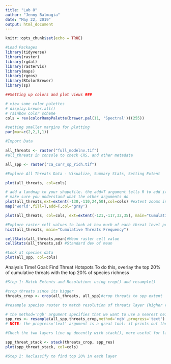 ```yaml
---
title: "Lab 8"
author: "Jenny Balmagia"
date: "May 22, 2019"
output: html_document
---
```


```r
knitr::opts_chunk$set(echo = TRUE)
```

```r
#Load Packages 
library(tidyverse)
library(raster)
library(rgdal)
library(rasterVis)
library(maps)
library(rgeos)
library(RColorBrewer)
library(sp)
```

```r
##Setting up colors and plot views ###

# view some color palettes
# display.brewer.all()
# rainbow color scheme
cols = rev(colorRampPalette(brewer.pal(11, 'Spectral'))(255)) 

#setting smaller margins for plotting
par(mar=c(2,2,1,1))

```



```r
#Import Data

all_threats <- raster("full_modelnv.tif")
#all_threats in console to check CRS, and other metadata

all_spp <- raster("ca_curr_sp_rich.tif")

```



```r
#Explore All Threats Data - Visualize, Summary Stats, Setting Extent 

plot(all_threats, col=cols)

# add a landmap to your shapefile. the add=T argument tells R to add it to the existing plot.
# make sure you understand what the other arguments do
plot(all_threats,ext=extent(-130,-110,24,50),col=cols) #extent zooms into a region
map('world',fill=T,add=T,col='gray')

plot(all_threats, col=cols, ext=extent(-121,-117,32,35), main="Cumulative Threats") #setting extent for the Santa Barbara Channel

#Explore raster cell values to look at how much of each threat level present, gives distribution of data
hist(all_threats, main="Cumulative Threats Frequency")

cellStats(all_threats,mean)#Mean raster cell value
cellStats(all_threats,sd) #Standard dev of mean

#Look at species data
plot(all_spp, col=cols)

```

Analysis Time!
Goal: Find Threat Hotspots
To do this, overlay the top 20% of cumulative threats with the top 20% of species richness
```r
#Step 1: Match Extents and Resolution: using crop() and resample()

#crop threats since its bigger
threats_crop <- crop(all_threats, all_spp)#crop threats to spp extent

#resample species raster to match resolution of threats layer (higher res)

# the method='ngb' argument specifies that we want to use a nearest neighbor algorithm to resample, instead of interpolation
spp_res <- resample(all_spp,threats_crop,method='ngb',progress='text')
# NOTE: the progress='text' argument is a great tool: it prints out the progress of a longer-running function into the console, so you can see how the operation is going

#Check the two layers line up decently with stack(), more useful for larger number of layers 

spp_threat_stack <- stack(threats_crop, spp_res)
plot(spp_threat_stack, col=cols)

```

```r
#Step 2: Reclassify to find top 20% in each layer


```

